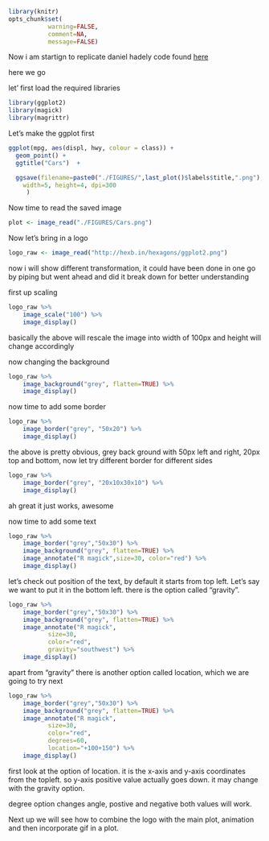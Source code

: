 
```r
library(knitr)
opts_chunk$set(
	       warning=FALSE, 
	       comment=NA,
	       message=FALSE)
```


Now i am  startign to replicate daniel hadely code found [here](http://danielphadley.com/ggplot-Logo/)



here we go


let' first load the required libraries

```r
library(ggplot2)
library(magick)
library(magrittr)
```

Let's make the ggplot first


```r
ggplot(mpg, aes(displ, hwy, colour = class)) + 
  geom_point() + 
  ggtitle("Cars")  + 

  ggsave(filename=paste0("./FIGURES/",last_plot()$labels$title,".png"),
	width=5, height=4, dpi=300 
	 )
```

Now time to read the saved image

```r
plot <- image_read("./FIGURES/Cars.png")
```

Now let's bring in a logo

```r
logo_raw <- image_read("http://hexb.in/hexagons/ggplot2.png") 
```

now i will show different transformation, it could have been done in one go by piping but went ahead and did it break down for better understanding

first up scaling

```r
logo_raw %>% 
    image_scale("100") %>% 
    image_display()
```

basically the above will rescale the image into width of 100px and height will change accordingly



now changing the background

```r
logo_raw %>% 
    image_background("grey", flatten=TRUE) %>% 
    image_display()
```

now time to add some border

```r
logo_raw %>% 
    image_border("grey", "50x20") %>% 
    image_display()
```

the above is pretty obvious, grey back ground with 50px left and right, 20px top and bottom, now let try different border for different sides


```r
logo_raw %>% 
    image_border("grey", "20x10x30x10") %>% 
    image_display()
```

ah great it just works, awesome

now time to add some text

```r
logo_raw %>% 
    image_border("grey","50x30") %>% 
    image_background("grey", flatten=TRUE) %>% 
    image_annotate("R magick",size=30, color="red") %>% 
    image_display()
```

let's check out position of the text, by default it starts from top left. Let's say we want to put it in the bottom left. there is the option called "gravity". 




```r
logo_raw %>% 
    image_border("grey","50x30") %>% 
    image_background("grey", flatten=TRUE) %>% 
    image_annotate("R magick",
		   size=30, 
		   color="red",
		   gravity="southwest") %>% 
    image_display()
```


apart from "gravity" there is another option called location, which we are going to try next

```r
logo_raw %>% 
    image_border("grey","50x30") %>% 
    image_background("grey", flatten=TRUE) %>% 
    image_annotate("R magick",
		   size=30, 
		   color="red",
		   degrees=60,
		   location="+100+150") %>% 
    image_display()

```

first look at the option of location. it is the x-axis and y-axis coordinates from the topleft. so y-axis positive value actually goes down.  it may change with the gravity option. 

degree option changes angle, postive and negative both values will work. 

Next up we will see how to combine the logo with the main plot, animation and then incorporate gif in a plot. 

